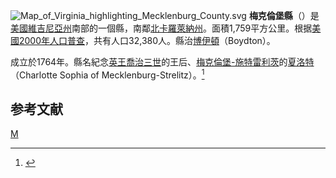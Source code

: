 {{noteTA
|T=zh-hans:梅克伦堡县 (弗吉尼亚州);zh-hk:梅克倫堡縣 (維珍尼亞州);zh-tw:梅克倫堡郡 (維吉尼亞州);
}}

{{Otheruses|梅克倫堡縣|subject=美國維吉尼亞州的一個縣|other=同名的縣}}
[[File:Map_of_Virginia_highlighting_Mecklenburg_County.svg|right]]
'''梅克倫堡縣'''（{{lang-en|Mecklenburg County}}）是[[美國|美國]][[維吉尼亞州|維吉尼亞州]]南部的一個縣，南鄰[[北卡羅萊納州|北卡羅萊納州]]。面積1,759平方公里。根据[[美國2000年人口普查|美國2000年人口普查]]，共有人口32,380人。縣治[[博伊頓|博伊頓]]（Boydton）。

成立於1764年。縣名紀念[[英國君主列表|英王]][[喬治三世_(英國)|喬治三世]]的王后、[[梅克倫堡-施特雷利茨|梅克倫堡-施特雷利茨]]的[[梅克倫堡-施特雷利茨的夏洛特|夏洛特]]（Charlotte Sophia of Mecklenburg-Strelitz）。<ref>{{Cite web |url=http://www.lva.lib.va.us/whatwehave/local/county_formation/locality_maps_bioM.htm#Mecklenburg_County |title=存档副本 |access-date=2007-03-30 |archive-url=https://web.archive.org/web/20070501174647/http://www.lva.lib.va.us/whatwehave/local/county_formation/locality_maps_bioM.htm#Mecklenburg_County |archive-date=2007-05-01 |dead-url=yes }}</ref>

==参考文献==
<div class="references-small">
<references />
</div>
{{弗吉尼亚州}}
[[Category:維吉尼亞州縣|M]]